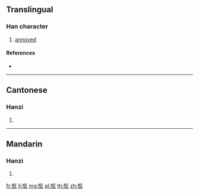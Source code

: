 {{also|慪}}
==Translingual==

===Han character===
{{Han char|rn=61|rad=心|as=04|sn=7|four=|canj=PSK|ids=⿰忄区}}

# [[annoyed]]

====References====
* {{Han ref|kx=0379.071|hdz=42276.050|uh=6004|ud=24580}}

----

==Cantonese==

===Hanzi===
{{yue-hanzi|jyut=[[au3]]|y=au3|tra=慪}}

# {{defn|lang=yue|sort=心04}}

----

==Mandarin==

===Hanzi===
{{cmn-hanzi|tra=慪|pin=[[òu]] ([[ou4]])|wg=ou<sup>4</sup>}}

# {{defn|lang=cmn|sort=心04}}

[[fr:怄]]
[[li:怄]]
[[mg:怄]]
[[pl:怄]]
[[th:怄]]
[[zh:怄]]